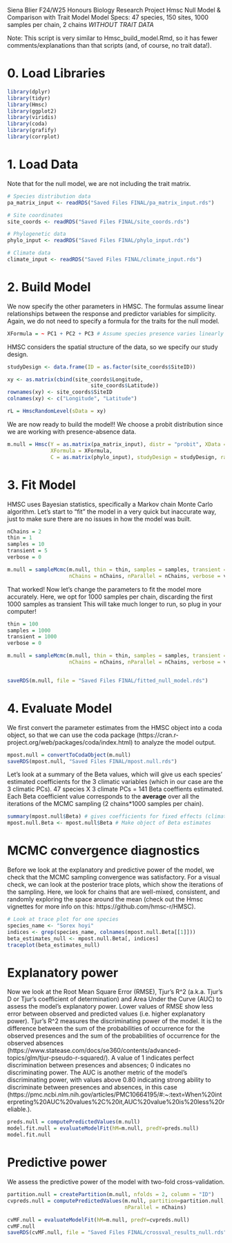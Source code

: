 Siena Blier
F24/W25 Honours Biology Research Project
Hmsc Null Model & Comparison with Trait Model 
Model Specs: 47 species, 150 sites, 1000 samples per chain, 2 chains *WITHOUT TRAIT DATA*

Note: This script is very similar to Hmsc_build_model.Rmd, so it has fewer comments/explanations than that scripts (and, of course, no trait data!).

# 0. Load Libraries

```r
library(dplyr)
library(tidyr)
library(Hmsc)
library(ggplot2)
library(viridis)
library(coda)
library(grafify)
library(corrplot)
```

# 1. Load Data

Note that for the null model, we are not including the trait matrix. 

```r

# Species distribution data
pa_matrix_input <- readRDS("Saved Files FINAL/pa_matrix_input.rds")

# Site coordinates
site_coords <- readRDS("Saved Files FINAL/site_coords.rds")

# Phylogenetic data
phylo_input <- readRDS("Saved Files FINAL/phylo_input.rds")

# Climate data
climate_input <- readRDS("Saved Files FINAL/climate_input.rds")

```

# 2. Build Model 

We now specify the other parameters in HMSC. The formulas assume linear relationships between the response and predictor variables for simplicity. Again, we do not need to specify a formula for the traits for the null model. 

```r
XFormula = ~ PC1 + PC2 + PC3 # Assume species presence varies linearly with climate PCs

```

HMSC considers the spatial structure of the data, so we specify our study design.

```r

studyDesign <- data.frame(ID = as.factor(site_coords$SiteID))

xy <- as.matrix(cbind(site_coords$Longitude, 
                           site_coords$Latitude))
rownames(xy) <- site_coords$SiteID
colnames(xy) <- c("Longitude", "Latitude")

rL = HmscRandomLevel(sData = xy) 
```

We are now ready to build the model!! We choose a probit distribution since we are working with presence-absence data. 

```r
m.null = Hmsc(Y = as.matrix(pa_matrix_input), distr = "probit", XData = climate_input, 
              XFormula = XFormula,
              C = as.matrix(phylo_input), studyDesign = studyDesign, ranLevels = list(ID = rL))
```

# 3. Fit Model 

HMSC uses Bayesian statistics, specifically a Markov chain Monte Carlo algorithm. Let's start to "fit" the model in a very quick but inaccurate way, just to make sure there are no issues in how the model was built. 

```r
nChains = 2
thin = 1
samples = 10
transient = 5
verbose = 0

m.null = sampleMcmc(m.null, thin = thin, samples = samples, transient = transient,
                    nChains = nChains, nParallel = nChains, verbose = verbose)
```

That worked! Now let's change the parameters to fit the model more accurately. Here, we opt for 1000 samples per chain, discarding the first 1000 samples as transient This will take much longer to run, so plug in your computer!

```r
thin = 100
samples = 1000
transient = 1000 
verbose = 0

m.null = sampleMcmc(m.null, thin = thin, samples = samples, transient = transient,
                    nChains = nChains, nParallel = nChains, verbose = verbose)


saveRDS(m.null, file = "Saved Files FINAL/fitted_null_model.rds")
```

# 4. Evaluate Model 

We first convert the parameter estimates from the HMSC object into a coda object, so that we can use the coda package (https://cran.r-project.org/web/packages/coda/index.html) to analyze the model output.

```r
mpost.null = convertToCodaObject(m.null) 
saveRDS(mpost.null, "Saved Files FINAL/mpost.null.rds")
```

Let's look at a summary of the Beta values, which will give us each species' estimated coefficients for the 3 climatic variables (which in our case are the 3 climatic PCs). 47 species X 3 climate PCs = 141 Beta coeffients estimated. Each Beta coefficient value corresponds to the **average** over all the iterations of the MCMC sampling (2 chains*1000 samples per chain). 

```r
summary(mpost.null$Beta) # gives coefficients for fixed effects (climatic variables)
mpost.null.Beta <- mpost.null$Beta # Make object of Beta estimates
```

# MCMC convergence diagnostics

Before we look at the explanatory and predictive power of the model, we check that the MCMC sampling convergence was satisfactory. For a visual check, we can look at the posterior trace plots, which show the iterations of the sampling. Here, we look for chains that are well-mixed, consistent, and randomly exploring the space around the mean (check out the Hmsc vignettes for more info on this: https://github.com/hmsc-r/HMSC).

```r
# Look at trace plot for one species
species_name <- "Sorex hoyi"
indices <- grep(species_name, colnames(mpost.null.Beta[[1]]))
beta_estimates_null <- mpost.null.Beta[, indices]
traceplot(beta_estimates_null)
```

# Explanatory power

Now we look at the Root Mean Square Error (RMSE), Tjur's R^2 (a.k.a. Tjur's D or Tjur's coefficient of determination) and Area Under the Curve (AUC) to assess the model's explanatory power. Lower values of RMSE show less error between observed and predicted values (i.e. higher explanatory power). Tjur's R^2 measures the discriminating power of the model. It is the difference between the sum of the probabilities of occurrence for the observed presences and the sum of the probabilities of occurrence for the observed absences (https://www.statease.com/docs/se360/contents/advanced-topics/glm/tjur-pseudo-r-squared/). A value of 1 indicates perfect discrimination between presences and absences; 0 indicates no discriminating power. The AUC is another metric of the model's discriminating power, with values above 0.80 indicating strong ability to discriminate between presences and absences, in this case (https://pmc.ncbi.nlm.nih.gov/articles/PMC10664195/#:~:text=When%20interpreting%20AUC%20values%2C%20it,AUC%20value%20is%20less%20reliable.).

```r
preds.null = computePredictedValues(m.null)
model.fit.null = evaluateModelFit(hM=m.null, predY=preds.null)
model.fit.null

```

# Predictive power

We assess the predictive power of the model with two-fold cross-validation.

```r
partition.null = createPartition(m.null, nfolds = 2, column = "ID")
cvpreds.null = computePredictedValues(m.null, partition=partition.null,
                                      nParallel = nChains)

cvMF.null = evaluateModelFit(hM=m.null, predY=cvpreds.null)
cvMF.null
saveRDS(cvMF.null, file = "Saved Files FINAL/crossval_results_null.rds")

```

